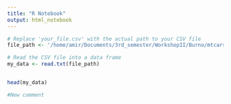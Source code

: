 ```yaml
---
title: "R Notebook"
output: html_notebook
---
```




```r


# Replace 'your_file.csv' with the actual path to your CSV file
file_path <- '/home/amir/Documents/3rd_semester/WorkshopII/Burno/mtcars.csv'

# Read the CSV file into a data frame
my_data <- read.txt(file_path)


head(my_data)

#New comment


```

```r

```




